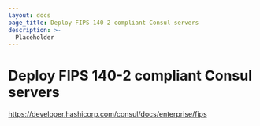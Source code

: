 ```yaml
---
layout: docs
page_title: Deploy FIPS 140-2 compliant Consul servers
description: >-
  Placeholder
---
```


# Deploy FIPS 140-2 compliant Consul servers

https://developer.hashicorp.com/consul/docs/enterprise/fips